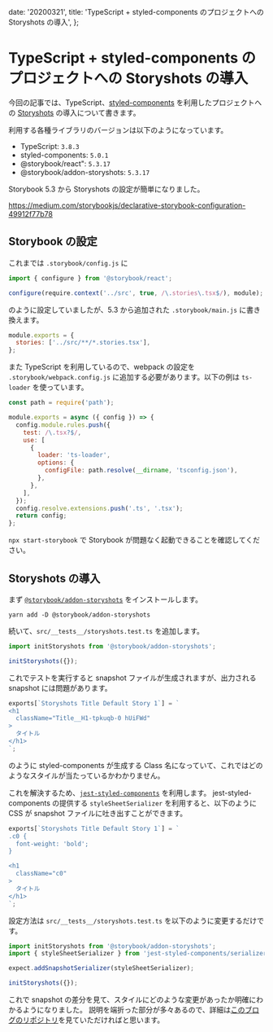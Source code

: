   date: '20200321',
  title: 'TypeScript + styled-components のプロジェクトへの Storyshots の導入',
};

# TypeScript + styled-components のプロジェクトへの Storyshots の導入

今回の記事では、TypeScript、[styled-components](https://github.com/styled-components/styled-components) を利用したプロジェクトへの [Storyshots](https://github.com/storybookjs/storybook/tree/master/addons/storyshots/storyshots-core) の導入について書きます。

利用する各種ライブラリのバージョンは以下のようになっています。

- TypeScript: `3.8.3`
- styled-components: `5.0.1`
- @storybook/react": `5.3.17`
- @storybook/addon-storyshots: `5.3.17`

Storybook 5.3 から Storyshots の設定が簡単になりました。

https://medium.com/storybookjs/declarative-storybook-configuration-49912f77b78

## Storybook の設定

これまでは `.storybook/config.js` に

```js
import { configure } from '@storybook/react';

configure(require.context('../src', true, /\.stories\.tsx$/), module);
```

のように設定していましたが、5.3 から追加された `.storybook/main.js` に書き換えます。

```js
module.exports = {
  stories: ['../src/**/*.stories.tsx'],
};
```

また TypeScript を利用しているので、webpack の設定を `.storybook/webpack.config.js` に追加する必要があります。以下の例は `ts-loader` を使っています。

```js
const path = require('path');

module.exports = async ({ config }) => {
  config.module.rules.push({
    test: /\.tsx?$/,
    use: [
      {
        loader: 'ts-loader',
        options: {
          configFile: path.resolve(__dirname, 'tsconfig.json'),
        },
      },
    ],
  });
  config.resolve.extensions.push('.ts', '.tsx');
  return config;
};
```

`npx start-storybook` で Storybook が問題なく起動できることを確認してください。

## Storyshots の導入

まず [`@storybook/addon-storyshots`](https://github.com/storybookjs/storybook/tree/master/addons/storyshots/storyshots-core) をインストールします。

```shell
yarn add -D @storybook/addon-storyshots
```

続いて、`src/__tests__/storyshots.test.ts` を追加します。

```ts
import initStoryshots from '@storybook/addon-storyshots';

initStoryshots({});
```

これでテストを実行すると snapshot ファイルが生成されますが、出力される snapshot には問題があります。

```jsx
exports[`Storyshots Title Default Story 1`] = `
<h1
  className="Title__H1-tpkuqb-0 hUiFWd"
>
  タイトル
</h1>
`;
```

のように styled-components が生成する Class 名になっていて、これではどのようなスタイルが当たっているかわかりません。

これを解決するため、[`jest-styled-components`](https://github.com/styled-components/jest-styled-components) を利用します。
jest-styled-components の提供する `styleSheetSerializer` を利用すると、以下のように CSS が snapshot ファイルに吐き出すことができます。

```jsx
exports[`Storyshots Title Default Story 1`] = `
.c0 {
  font-weight: 'bold';
}

<h1
  className="c0"
>
  タイトル
</h1>
`;
```

設定方法は `src/__tests__/storyshots.test.ts` を以下のように変更するだけです。

```ts
import initStoryshots from '@storybook/addon-storyshots';
import { styleSheetSerializer } from 'jest-styled-components/serializer';

expect.addSnapshotSerializer(styleSheetSerializer);

initStoryshots({});
```

これで snapshot の差分を見て、スタイルにどのような変更があったか明確にわかるようになりました。
説明を端折った部分が多々あるので、詳細は[このブログのリポジトリ](https://github.com/hiramatsutaku/blog-taku-dev)を見ていただければと思います。
